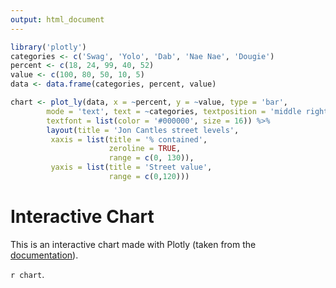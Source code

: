 ```yaml
---
output: html_document
---
```


```r
library('plotly')
categories <- c('Swag', 'Yolo', 'Dab', 'Nae Nae', 'Dougie')
percent <- c(18, 24, 99, 40, 52)
value <- c(100, 80, 50, 10, 5)
data <- data.frame(categories, percent, value)

chart <- plot_ly(data, x = ~percent, y = ~value, type = 'bar',
        mode = 'text', text = ~categories, textposition = 'middle right',
        textfont = list(color = '#000000', size = 16)) %>%
        layout(title = 'Jon Cantles street levels',
         xaxis = list(title = '% contained',
                      zeroline = TRUE,
                      range = c(0, 130)),
         yaxis = list(title = 'Street value',
                      range = c(0,120)))


```

# Interactive Chart

This is an interactive chart made with Plotly (taken from the [documentation](https://plot.ly/r/text-and-annotations/)).

`r chart`.